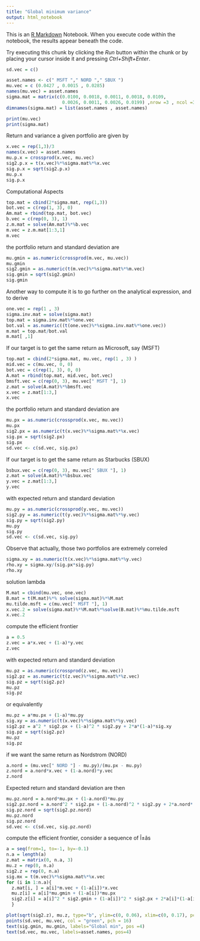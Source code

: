 ---
title: "Global minimum variance"
output: html_notebook
---

This is an [R Markdown](http://rmarkdown.rstudio.com) Notebook. When you execute code within the notebook, the results appear beneath the code. 

Try executing this chunk by clicking the *Run* button within the chunk or by placing your cursor inside it and pressing *Ctrl+Shift+Enter*. 

```{r}
sd.vec = c()
```


```{r}
asset.names <- c(" MSFT "," NORD "," SBUX ")
mu.vec = c (0.0427 , 0.0015 , 0.0285)
names(mu.vec) = asset.names
sigma.mat = matrix(c(0.0100, 0.0018, 0.0011, 0.0018, 0.0109, 
                     0.0026, 0.0011, 0.0026, 0.0199) ,nrow =3 , ncol =3)
dimnames(sigma.mat) = list(asset.names , asset.names)

print(mu.vec)
print(sigma.mat)
```


Return and variance a given portfolio are given by

```{r}
x.vec = rep(1,3)/3
names(x.vec) = asset.names
mu.p.x = crossprod(x.vec, mu.vec)
sig2.p.x = t(x.vec)%*%sigma.mat%*%x.vec
sig.p.x = sqrt(sig2.p.x)
mu.p.x
sig.p.x
```

Computational Aspects

```{r}
top.mat = cbind(2*sigma.mat, rep(1,3))
bot.vec = c(rep(1, 3), 0)
Am.mat = rbind(top.mat, bot.vec)
b.vec = c(rep(0, 3), 1)
z.m.mat = solve(Am.mat)%*%b.vec
m.vec = z.m.mat[1:3,1]
m.vec
```

the portfolio return and standard deviation are

```{r}
mu.gmin = as.numeric(crossprod(m.vec, mu.vec))
mu.gmin
sig2.gmin = as.numeric(t(m.vec)%*%sigma.mat%*%m.vec)
sig.gmin = sqrt(sig2.gmin)
sig.gmin
```

Another way to compute it is to go further on the analytical expression, and to derive

```{r}
one.vec = rep(1 , 3)
sigma.inv.mat = solve(sigma.mat)
top.mat = sigma.inv.mat%*%one.vec
bot.val = as.numeric((t(one.vec)%*%sigma.inv.mat%*%one.vec))
m.mat = top.mat/bot.val
m.mat[ ,1]
```

If our target is to get the same return as Microsoft, say (MSFT)

```{r}
top.mat = cbind(2*sigma.mat, mu.vec, rep(1 , 3) )
mid.vec = c(mu.vec, 0, 0)
bot.vec = c(rep(1, 3), 0, 0)
A.mat = rbind(top.mat, mid.vec, bot.vec)
bmsft.vec = c(rep(0, 3), mu.vec[" MSFT "], 1)
z.mat = solve(A.mat)%*%bmsft.vec
x.vec = z.mat[1:3,]
x.vec
```

the portfolio return and standard deviation are

```{r}
mu.px = as.numeric(crossprod(x.vec, mu.vec))
mu.px
sig2.px = as.numeric(t(x.vec)%*%sigma.mat%*%x.vec)
sig.px = sqrt(sig2.px)
sig.px
sd.vec <- c(sd.vec, sig.px)
```

If our target is to get the same return as Starbucks (SBUX)

```{r}
bsbux.vec = c(rep(0, 3), mu.vec[" SBUX "], 1)
z.mat = solve(A.mat)%*%bsbux.vec
y.vec = z.mat[1:3,]
y.vec
```

with expected return and standard deviation

```{r}
mu.py = as.numeric(crossprod(y.vec, mu.vec))
sig2.py = as.numeric(t(y.vec)%*%sigma.mat%*%y.vec)
sig.py = sqrt(sig2.py)
mu.py
sig.py
sd.vec <- c(sd.vec, sig.py)
```

Observe that actually, those two portfolios are extremely correled

```{r}
sigma.xy = as.numeric(t(x.vec)%*%sigma.mat%*%y.vec)
rho.xy = sigma.xy/(sig.px*sig.py)
rho.xy
```

solution lambda

```{r}
M.mat = cbind(mu.vec, one.vec)
B.mat = t(M.mat)%*% solve(sigma.mat)%*%M.mat
mu.tilde.msft = c(mu.vec[" MSFT "], 1)
x.vec.2 = solve(sigma.mat)%*%M.mat%*%solve(B.mat)%*%mu.tilde.msft
x.vec.2
```

compute the efficient frontier

```{r}
a = 0.5
z.vec = a*x.vec + (1-a)*y.vec
z.vec
```

with expected return and standard deviation

```{r}
mu.pz = as.numeric(crossprod(z.vec, mu.vec))
sig2.pz = as.numeric(t(z.vec)%*%sigma.mat%*%z.vec)
sig.pz = sqrt(sig2.pz)
mu.pz
sig.pz
```

or equivalently

```{r}
mu.pz = a*mu.px + (1-a)*mu.py
sig.xy = as.numeric(t(x.vec)%*%sigma.mat%*%y.vec)
sig2.pz = a^2 * sig2.px + (1-a)^2 * sig2.py + 2*a*(1-a)*sig.xy
sig.pz = sqrt(sig2.pz)
mu.pz
sig.pz
```

if we want the same return as Nordstrom (NORD)

```{r}
a.nord = (mu.vec[" NORD "] - mu.py)/(mu.px - mu.py)
z.nord = a.nord*x.vec + (1-a.nord)*y.vec
z.nord
```

Expected return and standard deviation are then

```{r}
mu.pz.nord = a.nord*mu.px + (1-a.nord)*mu.py
sig2.pz.nord = a.nord^2 * sig2.px + (1-a.nord)^2 * sig2.py + 2*a.nord*(1-a.nord)*sigma.xy
sig.pz.nord = sqrt(sig2.pz.nord)
mu.pz.nord
sig.pz.nord
sd.vec <- c(sd.vec, sig.pz.nord)
```

compute the efficient frontier, consider a sequence of Î±âs

```{r}
a = seq(from=1, to=-1, by=-0.1)
n.a = length(a)
z.mat = matrix(0, n.a, 3)
mu.z = rep(0, n.a)
sig2.z = rep(0, n.a)
sig.mx = t(m.vec)%*%sigma.mat%*%x.vec
for (i in 1:n.a){
  z.mat[i, ] = a[i]*m.vec + (1-a[i])*x.vec
  mu.z[i] = a[i]*mu.gmin + (1-a[i])*mu.px
  sig2.z[i] = a[i]^2 * sig2.gmin + (1-a[i])^2 * sig2.px + 2*a[i]*(1-a[i])*sig.mx
  }
```

```{r}
plot(sqrt(sig2.z), mu.z, type="b", ylim=c(0, 0.06), xlim=c(0, 0.17), pch =16, col=" blue ", ylab=expression(mu[p]), xlab=expression(sigma[p]))
points(sd.vec, mu.vec, col = "green", pch = 16)
text(sig.gmin, mu.gmin, labels="Global min", pos =4)
text(sd.vec, mu.vec, labels=asset.names, pos=4)
```

